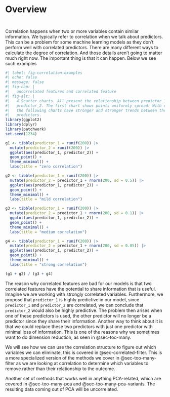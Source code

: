 # Overview {#sec-correlated}

::: {style="visibility: hidden; height: 0px;"}
## Overview
:::

Correlation happens when two or more variables contain similar information. We typically refer to correlation when we talk about predictors. This can be a problem for some machine learning models as they don't perform well with correlated predictors. There are many different ways to calculate the degree of correlation. And those details aren't going to matter much right now. The important thing is that it can happen. Below we see such examples

```r
#| label: fig-correlation-examples
#| echo: false
#| message: false
#| fig-cap: |
#|   uncorrelated features and correlated feature
#| fig-alt: |
#|   4 Scatter charts. All present the relationship between predictor_1 and 
#|   predictor_2. The first chart shows points uniformly spread. With each of
#|   the following charts have stronger and stronger trends between the two
#|   predictors.
library(ggplot2)
library(dplyr)
library(patchwork)
set.seed(1234)

g1 <- tibble(predictor_1 = runif(200)) |>
  mutate(predictor_2 = runif(200)) |>
  ggplot(aes(predictor_1, predictor_2)) +
  geom_point() +
  theme_minimal() +
  labs(title = "zero correlation")

g2 <- tibble(predictor_1 = runif(200)) |>
  mutate(predictor_2 = predictor_1 + rnorm(200, sd = 0.5)) |>
  ggplot(aes(predictor_1, predictor_2)) +
  geom_point() +
  theme_minimal() +
  labs(title = "mild correlation")

g3 <- tibble(predictor_1 = runif(200)) |>
  mutate(predictor_2 = predictor_1 + rnorm(200, sd = 0.1)) |>
  ggplot(aes(predictor_1, predictor_2)) +
  geom_point() +
  theme_minimal() +
  labs(title = "medium correlation")

g4 <- tibble(predictor_1 = runif(200)) |>
  mutate(predictor_2 = predictor_1 + rnorm(200, sd = 0.05)) |>
  ggplot(aes(predictor_1, predictor_2)) +
  geom_point() +
  theme_minimal() +
  labs(title = "strong correlation")

(g1 + g2) / (g3 + g4)
```

The reason why correlated features are bad for our models is that two correlated features have the potential to share information that is useful. Imagine we are working with strongly correlated variables. Furthermore, we propose that `predictor_1` is highly predictive in our model, since `predictor_1` and `predictor_2` are correlated, we can conclude that `predictor_2` would also be highly predictive. The problem then arises when one of these predictors is used, the other predictor will no longer be a predictor since they share their information. Another way to think about it is that we could replace these two predictors with just one predictor with minimal loss of information. This is one of the reasons why we sometimes want to do dimension reduction, as seen in @sec-too-many.

We will see how we can use the correlation structure to figure out which variables we can eliminate, this is covered in @sec-correlated-filter. This is a more specialized version of the methods we cover in @sec-too-many-filter as we are looking at correlation to determine which variables to remove rather than their relationship to the outcome.

Another set of methods that works well in anything PCA-related, which are covered in @sec-too-many-pca and @sec-too-many-pca-variants. The resulting data coming out of PCA will be uncorrelated.
